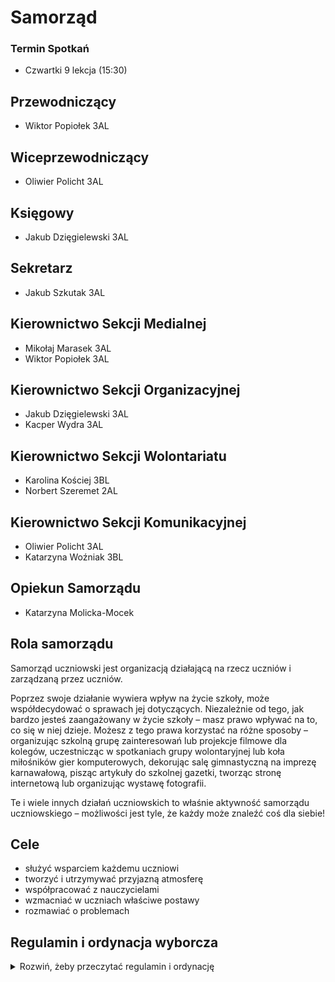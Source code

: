 # Samorząd
### Termin Spotkań
- Czwartki 9 lekcja (15:30)

## Przewodniczący
- Wiktor Popiołek 3AL

## Wiceprzewodniczący 
- Oliwier Policht 3AL

## Księgowy
- Jakub Dzięgielewski 3AL

## Sekretarz
- Jakub Szkutak 3AL

## Kierownictwo Sekcji Medialnej
- Mikołaj Marasek 3AL
- Wiktor Popiołek 3AL

## Kierownictwo Sekcji Organizacyjnej
- Jakub Dzięgielewski 3AL
- Kacper Wydra 3AL

## Kierownictwo Sekcji Wolontariatu
- Karolina Kościej 3BL
- Norbert Szeremet 2AL

## Kierownictwo Sekcji Komunikacyjnej
- Oliwier Policht 3AL
- Katarzyna Woźniak 3BL

## Opiekun Samorządu
- Katarzyna Molicka-Mocek

## Rola samorządu

Samorząd uczniowski jest organizacją działającą na rzecz uczniów i zarządzaną
przez uczniów.

Poprzez swoje działanie wywiera wpływ na życie szkoły, może współdecydować o
sprawach jej dotyczących. Niezależnie od tego, jak bardzo jesteś zaangażowany w
życie szkoły – masz prawo wpływać na to, co się w niej dzieje. Możesz z tego
prawa korzystać na różne sposoby – organizując szkolną grupę zainteresowań lub
projekcje filmowe dla kolegów, uczestnicząc w spotkaniach grupy wolontaryjnej
lub koła miłośników gier komputerowych, dekorując salę gimnastyczną na imprezę
karnawałową, pisząc artykuły do szkolnej gazetki, tworząc stronę internetową lub
organizując wystawę fotografii.

Te i wiele innych działań uczniowskich to właśnie aktywność samorządu
uczniowskiego – możliwości jest tyle, że każdy może znaleźć coś dla siebie!

## Cele

- służyć wsparciem każdemu uczniowi
- tworzyć i utrzymywać przyjazną atmosferę
- współpracować z nauczycielami
- wzmacniać w uczniach właściwe postawy
- rozmawiać o problemach

## Regulamin i ordynacja wyborcza

<details>
<summary>Rozwiń, żeby przeczytać regulamin i ordynację</summary>

REGULAMIN I ORDYNACJA WYBORCZA SAMORZĄDU UCZNIOWSKIEGO
XXXI Liceum Ogólnokształcące im. Romana Ingardena w Krakowie 

### Rozdział I: POSTANOWIENIA OGÓLNE

#### § 1

Samorząd Uczniowski tworzą wszyscy uczniowie XXXI Liceum
Ogólnokształcącego im. Romana Ingardena w Krakowie należącego do Zespołu Szkół
nr 13 w Krakowie.

#### § 2

Samorząd Uczniowski (dalej SU) w XXXI Liceum Ogólnokształcącym 
im. Romana Ingardena w Krakowie działa na podstawie Ustawy o systemie 
oświaty z dnia 14 grudnia 2016 r. (Dz.U. z 2016 r. poz. 59), 
Statutu XXXI Liceum Ogólnokształcącego im. Romana Ingardena w Krakowie
oraz niniejszego Regulaminu

### Rozdział II: CELE DZIAŁALNOŚCI SU

#### § 3

Do głównych celów działalności SU należą:

1. Kształtowanie postaw samorządności i współodpowiedzialności za społeczność
   szkolną poprzez angażowanie uczniów w
   procesy decyzyjne.
2. Artykułowanie i reprezentowanie stanowiska oraz interesów społeczności
   uczniowskiej wobec Dyrektora, Rady
   Pedagogicznej
   i Rady Rodziców w duchu dialogu i partnerstwa.
3. Ochrona praw i godności ucznia oraz dbanie o ich respektowanie w życiu szkoły,
   w tym upowszechnianie wiedzy na temat praw ucznia
4. Inicjowanie i wspieranie działań rozwijających pasje, talenty i integrację
   uczniów poprzez organizację życia
   kulturalnego, sportowego, naukowego i społecznego.
5. Tworzenie przestrzeni dla uczniowskich inicjatyw oraz wspieranie realizacji
   pomysłów zgłaszanych przez społeczność
   szkolną dla wspólnego dobra.

### Rozdział III: OPIEKUN SU

#### § 4

Opiekę nad pracą SU sprawuje Opiekun SU wybierany jest na kadencję trwającą 3 lata.

#### § 5

Opiekuna SU wybiera ogół uczniów w szkole w drodze wyborów, które są równe,
tajne, bezpośrednie i powszechne. Prawo kandydowania przysługuje wszystkim nauczycielom.

#### § 6

Opiekun SU wspomaga jego działalność poprzez:

1. wsparcie SU w sprawach merytorycznych i organizacyjnych,
2. inspirowanie uczniów do działania,
3. pośredniczenie w relacjach SU z Dyrektorem oraz Radą Pedagogiczną.

### Rozdział IV: ORGANY SU - KOMPETENCJE, ZADANIA, STRUKTURA.

#### § 7

Do wybieralnych organów SU należą:

1. Przewodniczący Samorządu Uczniowskiego - organ wykonawczy.
2. Rada Samorządów Klasowych - organ uchwałodawczy i opiniodawczy.
3. Zarząd Samorządu Uczniowskiego - organ wspomagający Przewodniczącego SU.

Kadencja organów SU trwa od ich zaprzysiężenia do momentu przekazania urzędu
nowemu SU. Funkcji Przewodniczącego SU nie można łączyć z funkcją
przedstawiciela w Radzie Samorządów Klasowych oraz inną funkcją członka Zarządu
SU.

#### § 8

Przewodniczący SU:

1. kieruje pracą Zarządu SU,
2. nominuje kandydatów na członków Zarządu SU i przedstawia ich do zatwierdzenia
   Radzie Samorządów Klasowych,
3. reprezentuje SU wobec Dyrektora szkoły, Rady Pedagogicznej, Rady Rodziców
   oraz innych organizacji,
4. Pełni funkcję koordynacyjno-doradczą podczas obrad RSK.
5. przedstawia uczniom, Dyrektorowi, Radzie Pedagogicznej, Radzie Rodziców plan
   pracy Zarządu SU oraz sprawozdanie końcowe z działalności SU,
6. zwołuje i przewodniczy zebraniom Zarządu SU oraz Rady Samorządów Klasowych,
7. podczas każdego z zebrań Zarządu SU oraz Rady Samorządów Klasowych może
   wskazać osobę sporządzającą notatkę z obrad, która zostaje dodana do archiwum
   dokumentacji SU.
8. W przypadku nieobecności Przewodniczącego SU jego obowiązki pełni wyznaczony
   na pierwszym posiedzeniu RSK Wiceprzewodniczący SU.

#### § 9

Rada Samorządów Klasowych (RSK):

1. Radę Samorządów Klasowych, zwaną dalej RSK, tworzą przedstawiciele samorządów
   wszystkich klas w szkole.
2. RSK jest wyrazicielem woli wszystkich uczniów szkoły po wcześniejszym
   zapoznaniu się z wolą klasy.
3. W skład RSK z każdej klasy wchodzą:
    1. Przewodniczący klasy,
    2. Wiceprzewodniczący klasy,
    3. Skarbnik klasy.
4. Członkowie samorządów klasowych są wybierani w wewnętrznych, klasowych
   głosowaniach organizowanych i nadzorowanych przez wychowawcę danej klasy.
5. W przypadku nieobecności członka RSK na posiedzeniu może on wyznaczyć na
   swoje miejsce zastępstwo (jedna osoba na jednego nieobecnego członka), o czym
   jest zobowiązany poinformować Przewodniczącego SU przed rozpoczęciem
   posiedzenia Rady.
6. Obrady Rady Samorządów Klasowych zwoływane są przez Przewodniczącego SU
   lub na wniosek co najmniej połowy jej członków.
7. Obrady RSK odbywać się muszą przynajmniej raz na półrocze.

#### § 10

Do obowiązków Rady Samorządów Klasowych należy:

1. uczestnictwo w pracach Rady Samorządów Klasowych i realizacja celów SU,
2. troska o wysoki poziom organizacyjny i dobrą atmosferę podczas pracy SU,
3. włączanie uczniów w ogólnoszkolne działania Zarządu SU.

#### § 11

Do kompetencji Rady Samorządów Klasowych należy:

1. współpraca z Zarządem SU i Opiekunem SU,
2. zatwierdzanie kandydatów na członków Zarządu SU, nominowanych przez
   Przewodniczącego SU,
3. opiniowanie planu działań i konkretnych inicjatyw Zarządu SU,
4. zgłaszanie propozycji działań dla Zarządu SU,
5. kontrolowanie zgodności działań Zarządu SU z niniejszym Regulaminem oraz
   Statutem Szkoły,
6. rozpatrywanie i opiniowanie semestralnych i rocznych sprawozdań
   Przewodniczącego SU z działalności SU i innych spraw wniesionych przez
   członków Zarządu SU pod obrady.

#### § 12

1. Zarząd Samorządu Uczniowskiego, zwany dalej Zarządem SU, jest powoływany w
   celu wspierania Przewodniczącego SU w realizacji jego zadań.
   W skład Zarządu SU wchodzą obligatoryjnie:
    1. Przewodniczący SU,
    2. Wiceprzewodniczący SU,
    3. Rzecznik Praw Ucznia.
2. Zarząd SU może zostać poszerzony o dodatkowe, opcjonalne stanowiska w celu
   efektywnej realizacji zadań. W szczególności:
    1. Na wniosek Przewodniczącego SU mogą zostać powołani Sekretarz i Skarbnik.
    2. Przewodniczący SU może również wnioskować o utworzenie Sekcji – stałych
       lub projektowych zespołów zadaniowych, odpowiedzialnych za konkretne
       obszary działalności (np. sekcja ds. komunikacji, organizacji, promocji,
       wolontariatu).
    3. Utworzenie każdej Sekcji oraz nominacja kandydata na stanowisko
       Kierownika Sekcji wymaga zatwierdzenia przez RSK w głosowaniu.
    4. Kierownik Sekcji staje się członkiem Zarządu SU.
3. Kandydatów na wszystkie (poza Przewodniczącym) stanowiska w Zarządzie
   nominuje Przewodniczący SU, a zatwierdza ich RSK w głosowaniu. Szczegółowa
   procedura została określona w ROZDZIAŁ V, Część D: Tryb Powoływania Zarządu
   Samorządu Uczniowskiego.

#### § 13

Do kompetencji Zarządu SU należy:

1. koordynowanie, inicjowanie i organizowanie działań uczniowskich,
2. opracowanie rocznego planu działania SU,
3. identyfikacja potrzeb uczniów i odpowiadanie na te potrzeby,
4. przedstawianie Dyrektorowi, Radzie Pedagogicznej, Radzie Rodziców wniosków,
   opinii, sugestii członków SU.

Obrady Zarządu SU zwoływane są przez
Przewodniczącego Zarządu SU lub na żądanie co najmniej połowy członków
Zarządu SU lub Opiekuna SU przynajmniej raz w miesiącu.

#### § 13a

Do kompetencji Rzecznika Praw Ucznia należy:

1. przyjmowanie i rozpatrywanie skarg i wniosków od uczniów w sprawach
   dotyczących podejrzenia naruszenia ich praw;
2. podejmowanie, na prośbę ucznia, interwencji i mediacji w sprawach spornych;
3. badanie zasadności skarg i występowanie w obronie ucznia, którego prawa
   zostały naruszone;
4. reprezentowanie ucznia, za jego zgodą, przed organami szkoły, w tym
   Dyrektorem i Radą Pedagogiczną, z wnioskiem o rozwiązanie zgłoszonej sprawy;
5. prowadzenie działalności informacyjnej i edukacyjnej w zakresie praw i
   obowiązków ucznia.

#### § 14

Do obowiązków członków Zarządu SU należy:

1. uczestnictwo w pracach Zarządu SU i realizacja celów SU,
2. stosowanie się w swojej działalności do wytycznych Dyrektora,
3. uwzględnianie w swojej działalności potrzeb uczniów,
4. troska o wysoki poziom organizacyjny i dobrą atmosferę podczas pracy SU,
5. włączanie uczniów w ogólnoszkolne działania Zarządu SU.

#### § 14a

Do obowiązków Rzecznika Praw Ucznia należy:

1. kierowanie się w swojej działalności zasadami **bezstronności, poufności,
   dobrowolności** i poszanowania dobra wszystkich stron konfliktu;
2. posiadanie i stałe aktualizowanie wiedzy na temat praw i obowiązków ucznia,
   wynikających ze Statutu Szkoły oraz innych obowiązujących przepisów;
3. zachowanie w tajemnicy informacji uzyskanych w toku prowadzenia sprawy, chyba
   że uczeń, którego sprawa dotyczy, wyrazi zgodę na ich ujawnienie.

#### § 15

Podział obowiązków i zadań w poszczególnych obszarach (sekcjach) działań stałych
członków Zarządu SU zostaje ustalony na pierwszym posiedzeniu Zarządu.

#### § 16

1. Organy SU, w tym RSK, podejmują decyzje zwykłą większością głosów w obecności
   co najmniej połowy członków uprawnionych do głosowania.
2. Decyzje organów SU mogą być uchylone przez Dyrektora szkoły, gdy są sprzeczne
   z prawem lub statutem szkoły.

### ROZDZIAŁ V: ORDYNACJA WYBORCZA

#### Część A: Postanowienia Ogólne

#### § 17

1. Niniejsza ordynacja określa tryb wyboru i powoływania organów Samorządu
   Uczniowskiego, którymi są:
    1. Przewodniczący Samorządu Uczniowskiego,
    2. Rada Samorządów Klasowych,
    3. Zarząd Samorządu Uczniowskiego,
    4. Opiekun Samorządu Uczniowskiego.
2. Wybory **Przewodniczącego SU** oraz **Opiekuna SU** są powszechne, równe,
   bezpośrednie i odbywają się w głosowaniu tajnym.
3. Członkowie **Rady Samorządów Klasowych** wybierani są w wyborach klasowych.
4. Członkowie **Zarządu SU** są powoływani w trybie nominacji i zatwierdzenia.

#### § 18

Coroczne wybory powszechne na stanowisko Przewodniczącego SU oraz, we właściwym
roku, na Opiekuna SU, odbywają się na początku roku szkolnego zgodnie z
harmonogramem określonym w § 19a.

#### § 19

1. Za przygotowanie i przeprowadzenie wyborów powszechnych na stanowisko
   Przewodniczącego SU oraz Opiekuna SU odpowiada Uczniowska Komisja Wyborcza
   (UKW).
2. UKW składa się z co najmniej 8 uczniów, rekrutujących się spośród chętnych,
   którzy w danym roku szkolnym nie kandydują na stanowisko Przewodniczącego SU.
   Członkowie UKW powinni pochodzić z różnych klas, aby zapewnić
   reprezentatywność.
3. Skład UKW jest ogłaszany przez Opiekuna SU w porozumieniu z ustępującym
   Przewodniczącym SU, co najmniej 3 tygodnie przed wyznaczonym
   terminem wyborów.
4. **Członkowie UKW są zobowiązani do zachowania pełnej bezstronności** w
   trakcie całego procesu wyborczego.
5. Do zadań UKW należy w szczególności:
    1. ogłoszenie harmonogramu wyborów,
    2. przyjmowanie i weryfikacja formalna zgłoszeń od kandydatów na
       Przewodniczącego SU oraz na Opiekuna SU,
    3. ogłoszenie ostatecznej listy kandydatów dopuszczonych do wyborów,
    4. nadzór nad przebiegiem kampanii wyborczej i reagowanie na ewentualne
       naruszenia,
    5. przygotowanie i przeprowadzenie głosowania, w tym przygotowanie kart do
       głosowania, list wyborców i lokalu wyborczego,
    6. obliczenie głosów, sporządzenie protokołu z wynikami wyborów i ich
       niezwłoczne ogłoszenie,
    7. rozpatrywanie skarg i protestów wyborczych.
6. Członkowie UKW w dniu wyborów są zwolnieni z zajęć lekcyjnych, które kolidują
   z czasem pełnienia przez nich obowiązków wyborczych.

#### § 19a

1. Proces wyborczy i powoływanie nowych organów SU odbywa się corocznie na
   początku roku szkolnego według następującego, stałego harmonogramu:

   **ETAP I - PRZYGOTOWANIE I REJESTRACJA (Wrzesień)**

    1. **Do końca 3. tygodnia września:** Wychowawcy klas przeprowadzają wybory
       do samorządów klasowych i przekazują składy Opiekunowi SU, tworząc tym
       samym nową Radę Samorządów Klasowych (zgodnie z § 28).

    2. **Do końca 3. tygodnia września:** Ustępujący Przewodniczący SU, w
       porozumieniu z Opiekunem SU, powołuje i ogłasza skład Uczniowskiej
       Komisji Wyborczej (UKW).

    3. **Niezwłocznie po powołaniu, najpóźniej do 25 września:** UKW ogłasza
       dokładny dzień wyborów powszechnych oraz przyjmuje zgłoszenia kandydatów
       na Przewodniczącego SU oraz (właściwego roku) na Opiekuna SU.

    4. **Do końca 4. tygodnia września:** Zamyka się przyjmowanie zgłoszeń.
       Kandydaci na Przewodniczącego składają listy z podpisami poparcia
       (zgodnie z § 21).

   **ETAP II - KAMPANIA I GŁOSOWANIE (Przełom września i października)**

    5. **W ciągu 2 dni roboczych od zamknięcia rejestracji:** UKW weryfikuje
       zgłoszenia i publikuje ostateczną listę kandydatów.

    6. **Od dnia ogłoszenia listy kandydatów do dnia poprzedzającego wybory:**
       Trwa kampania wyborcza.

    7. **Najpóźniej do 10 października:** Odbywa się dzień wyborów. Głosowanie
       jest tajne i powszechne.

    8. **Niezwłocznie po zakończeniu głosowania:** UKW liczy głosy i ogłasza
       oficjalne wyniki wyborów.

   **ETAP III - DZIAŁANIA POWYBORCZE (Październik)**

    9. **W ciągu 3 dni roboczych od ogłoszenia wyników:** W przypadku remisu,
       UKW organizuje drugą turę wyborów (zgodnie z § 26b).

    10. **W ciągu 14 dni od ogłoszenia ostatecznych wyników:** Nowo wybrany
        Przewodniczący SU zwołuje pierwsze posiedzenie Rady Samorządów
        Klasowych.

    11. **W ciągu 30 dni od ogłoszenia ostatecznych wyników:** Musi zostać
        powołany cały skład Zarządu SU (Wiceprzewodniczący, Rzecznik Praw Ucznia
        i inni członkowie), zgodnie z procedurą opisaną w § 29.

2. Szczegółowy harmonogram na dany rok, zawierający konkretne daty, jest
   publikowany przez UKW zgodnie z pkt. 1.3.
3. W uzasadnionych przypadkach, takich jak dni ustawowo wolne od zajęć,
   wydarzenia ogólnoszkolne kolidujące z procesem wyborczym lub inne ważne
   przyczyny organizacyjne, Uczniowska Komisja Wyborcza w porozumieniu z
   Opiekunem SU ma prawo do modyfikacji terminów określonych w niniejszym
   harmonogramie.
    1. O każdej zmianie i jej przyczynach UKW jest zobowiązana niezwłocznie
       poinformować społeczność szkolną w sposób publicznie przyjęty (np. na
       tablicy ogłoszeń, bezpośrednio lub przez dziennik elektroniczny).
    2. Modyfikacja harmonogramu musi respektować podstawowe zasady ordynacji, w
       szczególności zapewniać kandydatom odpowiedni czas na rejestrację i
       prowadzenie kampanii wyborczej, zachowując proporcje między
       poszczególnymi etapami.

#### Część B: Wybory Przewodniczącego Samorządu Uczniowskiego i Opiekuna Samorządu Uczniowskiego

#### § 20

1. Czynne prawo wyborcze (prawo do głosowania) w wyborach na Przewodniczącego SU
   posiadają wszyscy uczniowie szkoły.
2. Bierne prawo wyborcze (prawo do kandydowania) w wyborach na Przewodniczącego
   SU posiada każdy uczeń szkoły.

#### § 21

1. Kandydat na Przewodniczącego SU musi złożyć do UKW listę zawierającą co
   najmniej 10 podpisów poparcia, zebranych od uczniów z co najmniej 3 różnych
   klas.
2. Listy z podpisami kandydaci składają do UKW w terminie określonym w
   harmonogramie wyborczym w § 19a.
3. Po weryfikacji zgłoszeń UKW niezwłocznie publikuje ostateczną listę
   kandydatów, co uprawnia ich do rozpoczęcia kampanii wyborczej.

#### § 22

1. Bierne prawo wyborcze w wyborach na Opiekuna SU posiada każdy nauczyciel
   szkoły.
2. Czynne prawo wyborcze w wyborach na Opiekuna SU posiadają wszyscy uczniowie
   szkoły.
3. Nauczyciele chętni do pełnienia funkcji Opiekuna SU zgłaszają swoją
   kandydaturę do UKW w terminie przez nią wyznaczonym.
4. Wybory na stanowisko Opiekuna SU przeprowadza się łącznie z wyborami na
   Przewodniczącego SU. Do ich przeprowadzenia stosuje się odpowiednio przepisy
   niniejszej ordynacji, w szczególności dotyczące przebiegu kampanii,
   głosowania i liczenia głosów, z wyłączeniem § 20 oraz § 21, które regulują
   wyłącznie zasady kandydowania na Przewodniczącego SU.

#### § 23

Kampania wyborcza trwa od dnia ogłoszenia listy kandydatów przez UKW do dnia
poprzedzającego wybory. Prowadzenie kampanii w dniu wyborów jest zabronione
(cisza wyborcza). Prowadząc kampanię wyborczą kandydaci nie mogą naruszać
dobrego imienia innych osób ani wykorzystywać szkolnej infrastruktury bez zgody
Dyrektora szkoły.

#### § 24

Zasady przeprowadzenia wyborów są następujące:

1. Wybory odbywają się w wyznaczonym przez Uczniowską Komisję Wyborczą (UKW)
   terminie, w godzinach umożliwiających wszystkim uczniom oddanie głosu (np. w
   czasie przerw oraz w wyznaczonym czasie przed i po lekcjach).
2. Głosowanie odbywa się w specjalnie na ten cel wyznaczonym i przygotowanym
   pomieszczeniu (lokalu wyborczym), które gwarantuje tajność głosowania.
3. W lokalu wyborczym przez cały okres trwania wyborów znajduje się co najmniej
   dwóch członków UKW, opieczętowane karty do głosowania, listy wyborców oraz
   zaplombowana urna wyborcza.
4. UKW przygotowuje listy wyborców na podstawie aktualnej listy uczniów szkoły.
   Na liście przy każdym uczniu znajduje się miejsce na jego odręczny podpis.
5. Przed rozpoczęciem głosowania UKW przygotowuje karty do głosowania w liczbie
   odpowiadającej liczbie uczniów uprawnionych do głosowania. Każda karta do
   głosowania musi być opatrzona pieczęcią szkoły.
6. Na karcie do głosowania umieszczone są dwie oddzielne listy kandydatów w
   kolejności alfabetycznej:
    1. lista kandydatów na **Przewodniczącego Samorządu Uczniowskiego**,
    2. lista kandydatów na **Opiekuna Samorządu Uczniowskiego**.
7. Głosowanie odbywa się poprzez:
    1. stawienie się w lokalu wyborczym,
    2. okazanie członkowi UKW legitymacji szkolnej w celu weryfikacji
       tożsamości,
    3. złożenie podpisu na liście wyborców i pobranie jednej karty do
       głosowania,
    4. udanie się do miejsca zapewniającego tajność, wypełnienie karty i
       wrzucenie jej do urny.
8. Głos jest ważny, jeśli wyborca postawi znak „X” (co najmniej dwie linie 
   przecinające się w obrębie kratki) w kratce przy nazwisku 
   **jednego kandydata** na Przewodniczącego SU oraz/lub **jednego kandydata**
   na Opiekuna SU.
9. Głos w danej części karty (dotyczącej wyboru Przewodniczącego lub Opiekuna)
   uznaje się za nieważny, jeżeli:
    1. postawiono znak „X” przy więcej niż jednym nazwisku,
    2. nie postawiono znaku „X” przy żadnym nazwisku.
10. Nieważność głosu w jednej części karty (np. w wyborach na Opiekuna) nie
    powoduje nieważności głosu w drugiej części (np. w wyborach na
    Przewodniczącego), o ile ta druga część została wypełniona prawidłowo. Karta
    całkowicie pusta jest w całości nieważna.

#### § 25

Liczenie głosów odbywa się według poniższej procedury:

1. Niezwłocznie po zakończeniu głosowania członkowie UKW komisyjnie otwierają
   urnę wyborczą i przeliczają znajdujące się w niej karty do głosowania.
2. Liczbę kart wyjętych z urny porównuje się z liczbą podpisów złożonych na
   liście wyborców. Ewentualne rozbieżności odnotowuje się w protokole.
3. Następnie UKW przystępuje do liczenia głosów, oddzielnie dla wyborów na
   Przewodniczącego SU i oddzielnie dla wyborów na Opiekuna SU, segregując karty
   na głosy ważne i nieważne zgodnie z zasadami określonymi w § 24.
4. Uznanie głosu za nieważny wymaga jednomyślnej zgody wszystkich członków UKW
   obecnych przy liczeniu głosów.
5. Z przebiegu liczenia głosów UKW sporządza protokół, który zawiera co najmniej
   następujące informacje:
    1. datę i miejsce głosowania,
    2. liczbę uczniów uprawnionych do głosowania (wg listy wyborców),
    3. liczbę uczniów, którzy wzięli udział w głosowaniu (wg liczby podpisów na
       liście),
    4. liczbę wyjętych z urny kart do głosowania,
    5. liczbę kart nieważnych (np. nieopieczętowanych) i ważnych,
    6. w odniesieniu do wyborów na **Przewodniczącego SU**:
        - liczbę głosów ważnych,
        - liczbę głosów nieważnych,
        - liczbę głosów ważnych oddanych na poszczególnych kandydatów.
    7. w odniesieniu do wyborów na **Opiekuna SU**:
        - liczbę głosów ważnych,
        - liczbę głosów nieważnych,
        - liczbę głosów ważnych oddanych na poszczególnych kandydatów.
6. Protokół podpisują wszyscy członkowie UKW obecni przy liczeniu głosów.
7. Wyniki wyborów, wraz z informacją o tym, kto został **Przewodniczącym
   Samorządu Uczniowskiego** oraz **Opiekunem Samorządu Uczniowskiego**, UKW
   niezwłocznie podaje do publicznej wiadomości poprzez ogłoszenie na szkolnej
   tablicy ogłoszeń, bezpośrednio lub przez dziennik elektroniczny.

#### § 26

Osoba z największą liczbą głosów zostaje Przewodniczącym Samorządu
Uczniowskiego. Opiekunem Samorządu Uczniowskiego zostaje nauczyciel,
który otrzymał największą liczbę głosów.

#### § 26a

1. W przypadku uzyskania równej, najwyższej liczby głosów przez dwóch lub więcej
   kandydatów na dane stanowisko (Przewodniczącego SU lub Opiekuna SU),
   Uczniowska Komisja Wyborcza (UKW) ogłasza konieczność przeprowadzenia drugiej
   tury wyborów.
2. Druga tura wyborów odbywa się w terminie do 3 dni roboczych od dnia
   ogłoszenia wyników pierwszej tury, z udziałem wyłącznie tych kandydatów,
   którzy uzyskali równą liczbę głosów. Zasady głosowania pozostają takie same
   jak w pierwszej turze.
3. Jeżeli druga tura wyborów również nie przyniesie rozstrzygnięcia (wynik
   ponownie będzie remisowy), ostatecznego wyboru dokonuje Rada Samorządów
   Klasowych (RSK) na specjalnie zwołanym w tym celu posiedzeniu, w drodze
   głosowania tajnego. Zwycięzcą zostaje kandydat, który uzyskał zwykłą
   większość głosów członków RSK.
4. Jeżeli wynik głosowania będzie remisowy, zamiast tradycyjnego głosowania,
   przeprowadzona zostanie gra w Marynarzyka, nadzorowana przez członków
   RSK oraz Opiekuna SU. Szczegółowy przebieg gry opisano w Załączniku 
   nr 1 do niniejszego dokumentu.

#### § 27

Kadencja Przewodniczącego i Zarządu Samorządu Uczniowskiego trwa od dnia
ogłoszenia wyników wyborów do dnia ogłoszenia wyników kolejnych wyborów.

#### Część C: Wybory do Rady Samorządów Klasowych (RSK)

#### § 28

1. Członkowie Rady Samorządów Klasowych (Przewodniczący, Wiceprzewodniczący i
   Skarbnik) wybierani są w każdej klasie w odrębnych, tajnych wyborach.
2. Wybory w klasach odbywają się w terminie określonym w harmonogramie wyborczym
   w § 19a.
3. Wyniki wyborów klasowych wychowawcy przekazują niezwłocznie Opiekunowi SU.

#### Część D: Tryb Powoływania Zarządu Samorządu Uczniowskiego

#### § 29

1. Nowo wybrany Przewodniczący Samorządu Uczniowskiego jest zobowiązany, w
   terminie 14 dni od dnia ogłoszenia wyników wyborów, zwołać pierwsze
   posiedzenie Rady Samorządów Klasowych w celu powołania Zarządu SU.

2. Procedura powoływania Zarządu opiera się na następujących zasadach:
    1. **Nominacja:** Przewodniczący SU nominuje kandydatów na poszczególne
       stanowiska w Zarządzie, jasno określając ich obowiązki oraz
       uprawnienia. Przewodniczący może wybrać dowolną liczbę osób, ale
       wymagane są następujące stanowiska: Wiceprzewodniczący SU oraz
       Rzecznik Praw Ucznia. Kandydatem może zostać każdy uczeń szkoły,
       o ile wyrazi na to zgodę.
    2. **Zatwierdzenie:** Rada Samorządów Klasowych głosuje nad zatwierdzeniem
       każdej przedstawionej kandydatury oddzielnie. Głosowanie w sprawach
       personalnych jest co do zasady tajne.
    3. **Powołanie:** Kandydat zostaje powołany na stanowisko w Zarządzie z
       chwilą uzyskania akceptacji RSK.

3. Do zatwierdzenia kandydata i jego powołania na stanowisko wymagane jest
   uzyskanie zwykłej większości głosów przy obecności co najmniej połowy
   członków RSK uprawnionych do głosowania (kworum).

4. W przypadku nieuzyskania przez nominowanego kandydata wymaganej większości
   głosów, stosuje się następującą procedurę:
    1. Zainteresowani członkowie RSK mają prawo uzasadnić swoją decyzję,
       wyrazić swoje oczekiwania względem osoby na to stanowisko oraz
       podać przyczyny braku zgody na propozycję Przewodniczącego SU.
    2. Przewodniczący SU ma prawo bezzwłocznie, na tym samym posiedzeniu,
       przedstawić nowego kandydata do zatwierdzenia.
    3. W przypadku, gdy Przewodniczący SU nie skorzysta z tego prawa lub jego
       kolejny kandydat również nie uzyska wymaganej większości, prawo do
       zgłaszania kandydatów przechodzi na członków RSK.
    4. Kandydatury zgłoszone przez członków RSK („z sali”) poddawane są pod
       głosowanie.
    5. Jeżeli żaden z kandydatów przedstawionych w powyższym trybie nie zostanie
       zatwierdzony na bieżącym posiedzeniu, Przewodniczący SU zwołuje kolejne
       posiedzenie w tym celu w terminie nie późniejszym niż 7 dni.

5. Cały skład Zarządu, obejmujący co najmniej stanowiska obowiązkowe, powinien
   zostać powołany w terminie do 30 dni od dnia wyborów Przewodniczącego SU. W
   przypadku niedotrzymania tego terminu, Opiekun SU w porozumieniu z Dyrektorem
   Szkoły podejmuje działania mediacyjne.

#### Część E: Postanowienia końcowe

#### § 30

1. Mandat **Przewodniczącego SU** oraz **członka Zarządu SU** wygasa w
   przypadku:
    1. pisemnej rezygnacji złożonej na ręce Opiekuna SU,
    2. ukończenia nauki w szkole lub skreślenia z listy uczniów,
    3. upływu kadencji.

2. Mandat **Opiekuna SU** wygasa w przypadku:
    1. pisemnej rezygnacji,
    2. ustania stosunku pracy w szkole,
    3. upływu kadencji,
    4. odwołania przez Dyrektora Szkoły.

3. W przypadku wygaśnięcia mandatu w trakcie trwania kadencji, stosuje się
   następujące procedury:
    1. **W przypadku wygaśnięcia mandatu członka Zarządu SU** (innego niż
       Przewodniczący), nowego członka powołuje się na zwolnione stanowisko w
       trybie
       określonym w § 29 niniejszego regulaminu.
    2. **W przypadku wygaśnięcia mandatu Przewodniczącego SU**, jego obowiązki
       tymczasowo przejmuje Wiceprzewodniczący SU.
        - Jeżeli do końca kadencji pozostało mniej niż 4 miesiące,
          Wiceprzewodniczący
          pełni funkcję Przewodniczącego do czasu przeprowadzenia nowych,
          corocznych
          wyborów.
        - Jeżeli do końca kadencji pozostało więcej niż 4 miesiące, w terminie
          30 dni należy przeprowadzić wybory uzupełniające. Za ich organizację
          odpowiada **Uczniowska Komisja Wyborcza**, powołana w tym celu przez
          p.o. Przewodniczącego w porozumieniu z Opiekunem SU.
    3. **W przypadku wygaśnięcia mandatu Opiekuna SU**, jego obowiązki
       tymczasowo pełni Dyrektor Szkoły lub wskazany przez niego nauczyciel.
       Wybory
       uzupełniające na stanowisko Opiekuna należy przeprowadzić w terminie 30
       dni. Za ich organizację i przeprowadzenie odpowiada
       **Uczniowska Komisja Wyborcza**, powołana w tym celu przez
       Przewodniczącego SU.

### Rozdział VI: POSTANOWIENIA KOŃCOWE - TECHNICZNE

#### § 31

1. Zmiany Regulaminu SU mogą być dokonywane podczas wspólnych obrad Rady
   Samorządów Klasowych i Zarządu SU.
2. Wniosek o zmianę Regulaminu może złożyć Przewodniczący SU, Opiekun SU,
   Dyrektor Szkoły lub co najmniej połowa członków Zarządu SU lub Rady
   Samorządów Klasowych. Uchwała o zmianie Regulaminu wchodzi w życie po upływie
   2 tygodni od daty jej podjęcia.
3. Regulamin w pierwotnej wersji został uchwalony przez Komitet Założycielski SU
   w dn. 31 października 2019 r. i wszedł w życie z dn. 12 listopada 2019 r.
4. Zmiany do niniejszego regulaminu, na wniosek Przewodniczącego Samorządu
   Uczniowskiego, Zarządu SU i Rady Samorządów Klasowych, zostały uchwalone dnia
   18 czerwca 2025 r. Niniejszy dokument stanowi tekst jednolity, uwzględniający
   wprowadzone zmiany.

<details>
<summary>Załączniki</summary>

#### Załącznik nr 1
#### Procedura rozstrzygnięcia remisu poprzez grę „Marynarzyk”

##### 1. Cel gry

Gra „Marynarzyk” stanowi **ostateczny sposób rozstrzygnięcia** wyborów na stanowisko **Przewodniczącego Samorządu Uczniowskiego** lub **Opiekuna Samorządu Uczniowskiego** w sytuacji, gdy:

1. Pierwsza tura wyborów nie wyłoni zwycięzcy z powodu remisu,
2. Druga tura, przeprowadzona zgodnie z tymi samymi zasadami, również zakończy się remisem,
3. Głosowanie tajne przeprowadzone przez **Radę Samorządów Klasowych (RSK)** na specjalnie zwołanym posiedzeniu również zakończy się remisem.

W takiej sytuacji gra „Marynarzyk” zostaje zastosowana jako narzędzie losowego wyboru zwycięzcy, zapewniając jednoznaczne i natychmiastowe rozstrzygnięcie. Gra przeprowadzana jest pod nadzorem członków RSK oraz Opiekuna SU i ma na celu wyłonienie jednej osoby spośród kandydatów objętych remisem.

##### 2. Uczestnicy

- W grze uczestniczą wyłącznie **kandydaci, którzy uzyskali identyczną, najwyższą liczbę głosów**.
- Grę nadzoruje **co najmniej dwóch członków RSK oraz Opiekun SU**.

##### 3. Przebieg gry

##### 3.1 Ustawienie

- Kandydaci ustawiają się w **kole** (lub wokół stołu) **według kolejności alfabetycznej nazwisk**.
- Odliczanie odbywa się zgodnie z **ruchem wskazówek zegara**, rozpoczynając od pierwszego kandydata alfabetycznie.

##### 3.2 Wybór liczby

- Na wyraźny znak osoby nadzorującej **każdy kandydat pokazuje jednocześnie** wyciągniętą dłoń z **liczbą palców od 1 do 5**.
- Nadzorujący **sumuje wszystkie pokazane liczby palców** i głośno ogłasza wynik (np. „Suma to 13”).

##### 3.3 Odliczanie

- Odliczanie rozpoczyna się od pierwszego kandydata (alfabetycznie), zgodnie z ruchem wskazówek zegara.
- Na każde kolejne liczby (od 1 do sumy) przypada kolejna osoba w ustalonej kolejności.
- **Kandydat, na którym zakończy się odliczanie, zostaje zwycięzcą wyborów.**

##### 4. Uwagi dodatkowe

- Gra jest **jednorundowa** – przeprowadzana tylko raz.
- W przypadku błędu proceduralnego gra jest **powtarzana natychmiast**.
- Zabronione jest porozumiewanie się między kandydatami w trakcie gry.
- Wszelkie spory i niejasności rozstrzyga **Opiekun Samorządu Uczniowskiego**.
- Celem gry jest zapewnienie **uczciwego, losowego i przejrzystego** rozstrzygnięcia.

</details>
</details>